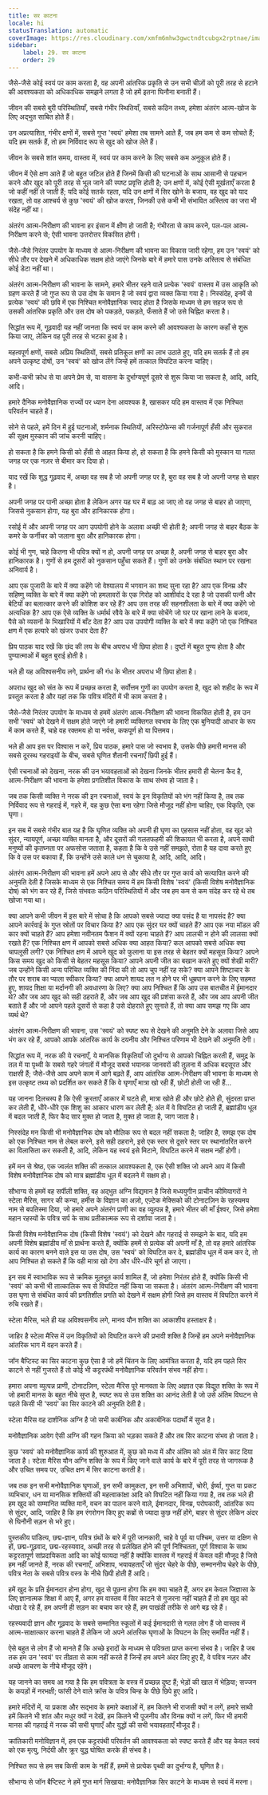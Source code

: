```yaml
---
title: सर काटना
locale: hi
statusTranslation: automatic
coverImage: https://res.cloudinary.com/xmfm6mhw3gwctndtcubgx2rptnae/image/upload/v1740468922/small_cover_tratado_de_psicologia_revolucionaria_a4c0dca4e0.webp
sidebar:
    label: 29. सर काटना
    order: 29
---
```

जैसे-जैसे कोई स्वयं पर काम करता है, वह अपनी आंतरिक प्रकृति से उन सभी चीज़ों को पूरी तरह से हटाने की आवश्यकता को अधिकाधिक समझने लगता है जो हमें इतना घिनौना बनाती हैं।

जीवन की सबसे बुरी परिस्थितियाँ, सबसे गंभीर स्थितियाँ, सबसे कठिन तथ्य, हमेशा अंतरंग आत्म-खोज के लिए अद्भुत साबित होते हैं।

उन अप्रत्याशित, गंभीर क्षणों में, सबसे गुप्त 'स्वयं' हमेशा तब सामने आते हैं, जब हम कम से कम सोचते हैं; यदि हम सतर्क हैं, तो हम निर्विवाद रूप से खुद को खोज लेते हैं।

जीवन के सबसे शांत समय, वास्तव में, स्वयं पर काम करने के लिए सबसे कम अनुकूल होते हैं।

जीवन में ऐसे क्षण आते हैं जो बहुत जटिल होते हैं जिनमें किसी की घटनाओं के साथ आसानी से पहचान करने और खुद को पूरी तरह से भूल जाने की स्पष्ट प्रवृत्ति होती है; उन क्षणों में, कोई ऐसी मूर्खताएँ करता है जो कहीं नहीं ले जाती हैं; यदि कोई सतर्क रहता, यदि उन क्षणों में सिर खोने के बजाय, वह खुद को याद रखता, तो वह आश्चर्य से कुछ 'स्वयं' की खोज करता, जिनकी उसे कभी भी संभावित अस्तित्व का जरा भी संदेह नहीं था।

अंतरंग आत्म-निरीक्षण की भावना हर इंसान में क्षीण हो जाती है; गंभीरता से काम करने, पल-पल आत्म-निरीक्षण करने से; ऐसी भावना उत्तरोत्तर विकसित होगी।

जैसे-जैसे निरंतर उपयोग के माध्यम से आत्म-निरीक्षण की भावना का विकास जारी रहेगा, हम उन 'स्वयं' को सीधे तौर पर देखने में अधिकाधिक सक्षम होते जाएंगे जिनके बारे में हमारे पास उनके अस्तित्व से संबंधित कोई डेटा नहीं था।

अंतरंग आत्म-निरीक्षण की भावना के सामने, हमारे भीतर रहने वाले प्रत्येक 'स्वयं' वास्तव में उस आकृति को ग्रहण करते हैं जो गुप्त रूप से उस दोष के समान है जो स्वयं द्वारा व्यक्त किया गया है। निस्संदेह, इनमें से प्रत्येक 'स्वयं' की छवि में एक निश्चित मनोवैज्ञानिक स्वाद होता है जिसके माध्यम से हम सहज रूप से उसकी आंतरिक प्रकृति और उस दोष को पकड़ते, पकड़ते, फँसाते हैं जो उसे चिह्नित करता है।

सिद्धांत रूप में, गूढ़वादी यह नहीं जानता कि स्वयं पर काम करने की आवश्यकता के कारण कहाँ से शुरू किया जाए, लेकिन वह पूरी तरह से भटका हुआ है।

महत्वपूर्ण क्षणों, सबसे अप्रिय स्थितियों, सबसे प्रतिकूल क्षणों का लाभ उठाते हुए, यदि हम सतर्क हैं तो हम अपने उत्कृष्ट दोषों, उन 'स्वयं' को खोज लेंगे जिन्हें हमें तत्काल विघटित करना चाहिए।

कभी-कभी क्रोध से या अपने प्रेम से, या वासना के दुर्भाग्यपूर्ण दूसरे से शुरू किया जा सकता है, आदि, आदि, आदि।

हमारे दैनिक मनोवैज्ञानिक राज्यों पर ध्यान देना आवश्यक है, खासकर यदि हम वास्तव में एक निश्चित परिवर्तन चाहते हैं।

सोने से पहले, हमें दिन में हुई घटनाओं, शर्मनाक स्थितियों, अरिस्टोफेन्स की गर्जनापूर्ण हँसी और सुकरात की सूक्ष्म मुस्कान की जांच करनी चाहिए।

हो सकता है कि हमने किसी को हँसी से आहत किया हो, हो सकता है कि हमने किसी को मुस्कान या गलत जगह पर एक नज़र से बीमार कर दिया हो।

याद रखें कि शुद्ध गूढ़वाद में, अच्छा वह सब है जो अपनी जगह पर है, बुरा वह सब है जो अपनी जगह से बाहर है।

अपनी जगह पर पानी अच्छा होता है लेकिन अगर यह घर में बाढ़ आ जाए तो वह जगह से बाहर हो जाएगा, जिससे नुकसान होगा, यह बुरा और हानिकारक होगा।

रसोई में और अपनी जगह पर आग उपयोगी होने के अलावा अच्छी भी होती है; अपनी जगह से बाहर बैठक के कमरे के फर्नीचर को जलाना बुरा और हानिकारक होगा।

कोई भी गुण, चाहे कितना भी पवित्र क्यों न हो, अपनी जगह पर अच्छा है, अपनी जगह से बाहर बुरा और हानिकारक है। गुणों से हम दूसरों को नुकसान पहुँचा सकते हैं। गुणों को उनके संबंधित स्थान पर रखना अनिवार्य है।

आप एक पुजारी के बारे में क्या कहेंगे जो वेश्यालय में भगवान का शब्द सुना रहा है? आप एक विनम्र और सहिष्णु व्यक्ति के बारे में क्या कहेंगे जो हमलावरों के एक गिरोह को आशीर्वाद दे रहा है जो उसकी पत्नी और बेटियों का बलात्कार करने की कोशिश कर रहे हैं? आप उस तरह की सहनशीलता के बारे में क्या कहेंगे जो अत्यधिक है? आप एक ऐसे व्यक्ति के धर्मार्थ रवैये के बारे में क्या सोचेंगे जो घर पर खाना लाने के बजाय, पैसे को व्यसनों के भिखारियों में बाँट देता है? आप उस उपयोगी व्यक्ति के बारे में क्या कहेंगे जो एक निश्चित क्षण में एक हत्यारे को खंजर उधार देता है?

प्रिय पाठक याद रखें कि छंद की लय के बीच अपराध भी छिपा होता है। दुष्टों में बहुत पुण्य होता है और पुण्यात्माओं में बहुत बुराई होती है।

भले ही यह अविश्वसनीय लगे, प्रार्थना की गंध के भीतर अपराध भी छिपा होता है।

अपराध खुद को संत के रूप में प्रच्छन्न करता है, सर्वोत्तम गुणों का उपयोग करता है, खुद को शहीद के रूप में प्रस्तुत करता है और यहां तक कि पवित्र मंदिरों में भी काम करता है।

जैसे-जैसे निरंतर उपयोग के माध्यम से हममें अंतरंग आत्म-निरीक्षण की भावना विकसित होती है, हम उन सभी 'स्वयं' को देखने में सक्षम होते जाएंगे जो हमारी व्यक्तिगत स्वभाव के लिए एक बुनियादी आधार के रूप में काम करते हैं, चाहे वह रक्तमय हो या नर्वस, कफपूर्ण हो या पित्तमय।

भले ही आप इस पर विश्वास न करें, प्रिय पाठक, हमारे पास जो स्वभाव है, उसके पीछे हमारी मानस की सबसे दूरस्थ गहराइयों के बीच, सबसे घृणित शैतानी रचनाएँ छिपी हुई हैं।

ऐसी रचनाओं को देखना, नरक की उन भयावहताओं को देखना जिनके भीतर हमारी ही चेतना कैद है, आत्म-निरीक्षण की भावना के हमेशा प्रगतिशील विकास के साथ संभव हो जाता है।

जब तक किसी व्यक्ति ने नरक की इन रचनाओं, स्वयं के इन विकृतियों को भंग नहीं किया है, तब तक निर्विवाद रूप से गहराई में, गहरे में, वह कुछ ऐसा बना रहेगा जिसे मौजूद नहीं होना चाहिए, एक विकृति, एक घृणा।

इन सब में सबसे गंभीर बात यह है कि घृणित व्यक्ति को अपनी ही घृणा का एहसास नहीं होता, वह खुद को सुंदर, न्यायपूर्ण, अच्छा व्यक्ति मानता है, और दूसरों की गलतफहमी की शिकायत भी करता है, अपने साथी मनुष्यों की कृतघ्नता पर अफसोस जताता है, कहता है कि वे उसे नहीं समझते, रोता है यह दावा करते हुए कि वे उस पर बकाया हैं, कि उन्होंने उसे काले धन से चुकाया है, आदि, आदि, आदि।

अंतरंग आत्म-निरीक्षण की भावना हमें अपने आप से और सीधे तौर पर गुप्त कार्य को सत्यापित करने की अनुमति देती है जिसके माध्यम से एक निश्चित समय में हम किसी विशेष 'स्वयं' (किसी विशेष मनोवैज्ञानिक दोष) को भंग कर रहे हैं, जिसे संभवतः कठिन परिस्थितियों में और जब हम कम से कम संदेह कर रहे थे तब खोजा गया था।

क्या आपने कभी जीवन में इस बारे में सोचा है कि आपको सबसे ज्यादा क्या पसंद है या नापसंद है? क्या आपने कार्रवाई के गुप्त स्रोतों पर विचार किया है? आप एक सुंदर घर क्यों चाहते हैं? आप एक नया मॉडल की कार क्यों चाहते हैं? आप हमेशा नवीनतम फैशन में क्यों रहना चाहते हैं? आप लालची न होने की लालसा क्यों रखते हैं? एक निश्चित क्षण में आपको सबसे अधिक क्या आहत किया? कल आपको सबसे अधिक क्या चापलूसी लगी? एक निश्चित क्षण में आपने खुद को फुलाना या इस तरह से बेहतर क्यों महसूस किया? आपने किस समय खुद को किसी से बेहतर महसूस किया? आपने अपनी जीत का बखान करते हुए क्यों शेखी मारी? जब उन्होंने किसी अन्य परिचित व्यक्ति की निंदा की तो आप चुप नहीं रह सके? क्या आपने शिष्टाचार के तौर पर शराब का प्याला स्वीकार किया? क्या आपने शायद लत न होने पर भी धूम्रपान करने के लिए सहमत हुए, शायद शिक्षा या मर्दानगी की अवधारणा के लिए? क्या आप निश्चित हैं कि आप उस बातचीत में ईमानदार थे? और जब आप खुद को सही ठहराते हैं, और जब आप खुद की प्रशंसा करते हैं, और जब आप अपनी जीत बताते हैं और जो आपने पहले दूसरों से कहा है उसे दोहराते हुए सुनाते हैं, तो क्या आप समझ गए कि आप व्यर्थ थे?

अंतरंग आत्म-निरीक्षण की भावना, उस 'स्वयं' को स्पष्ट रूप से देखने की अनुमति देने के अलावा जिसे आप भंग कर रहे हैं, आपको आपके आंतरिक कार्य के दयनीय और निश्चित परिणाम भी देखने की अनुमति देगी।

सिद्धांत रूप में, नरक की ये रचनाएँ, ये मानसिक विकृतियाँ जो दुर्भाग्य से आपको चिह्नित करती हैं, समुद्र के तल में या पृथ्वी के सबसे गहरे जंगलों में मौजूद सबसे भयानक जानवरों की तुलना में अधिक बदसूरत और राक्षसी हैं; जैसे-जैसे आप अपने काम में आगे बढ़ते हैं, आप आंतरिक आत्म-निरीक्षण की भावना के माध्यम से इस उत्कृष्ट तथ्य को प्रदर्शित कर सकते हैं कि वे घृणाएँ मात्रा खो रही हैं, छोटी होती जा रही हैं...

यह जानना दिलचस्प है कि ऐसी क्रूरताएँ आकार में घटते ही, मात्रा खोते ही और छोटे होते ही, सुंदरता प्राप्त कर लेती हैं, धीरे-धीरे एक शिशु का आकार धारण कर लेती हैं; अंत में वे विघटित हो जाती हैं, ब्रह्मांडीय धूल में बदल जाती हैं, फिर कैद सार मुक्त हो जाता है, मुक्त हो जाता है, जाग जाता है।

निस्संदेह मन किसी भी मनोवैज्ञानिक दोष को मौलिक रूप से बदल नहीं सकता है; जाहिर है, समझ एक दोष को एक निश्चित नाम से लेबल करने, इसे सही ठहराने, इसे एक स्तर से दूसरे स्तर पर स्थानांतरित करने का विलासिता कर सकती है, आदि, लेकिन यह स्वयं इसे मिटाने, विघटित करने में सक्षम नहीं होगी।

हमें मन से श्रेष्ठ, एक ज्वलंत शक्ति की तत्काल आवश्यकता है, एक ऐसी शक्ति जो अपने आप में किसी विशेष मनोवैज्ञानिक दोष को मात्र ब्रह्मांडीय धूल में बदलने में सक्षम हो।

सौभाग्य से हममें वह सर्पीली शक्ति, वह अद्भुत अग्नि विद्यमान है जिसे मध्ययुगीन प्राचीन कीमियागरों ने स्टेला मैरिस, सागर की कन्या, हर्मीस के विज्ञान का अज़ो, एज़्टेक मेक्सिको की टोनाटज़िन के रहस्यमय नाम से बपतिस्मा दिया, जो हमारे अपने अंतरंग प्राणी का वह व्युत्पन्न है, हमारे भीतर की माँ ईश्वर, जिसे हमेशा महान रहस्यों के पवित्र सर्प के साथ प्रतीकात्मक रूप से दर्शाया जाता है।

किसी विशेष मनोवैज्ञानिक दोष (किसी विशेष 'स्वयं') को देखने और गहराई से समझने के बाद, यदि हम अपनी विशेष ब्रह्मांडीय माँ से प्रार्थना करते हैं, क्योंकि हममें से प्रत्येक की अपनी माँ है, तो वह हमारे आंतरिक कार्य का कारण बनने वाले इस या उस दोष, उस 'स्वयं' को विघटित कर दे, ब्रह्मांडीय धूल में कम कर दे, तो आप निश्चित हो सकते हैं कि वही मात्रा खो देगा और धीरे-धीरे चूर्ण हो जाएगा।

इन सब में स्वाभाविक रूप से क्रमिक मूलभूत कार्य शामिल हैं, जो हमेशा निरंतर होते हैं, क्योंकि किसी भी 'स्वयं' को कभी भी तात्कालिक रूप से विघटित नहीं किया जा सकता है। अंतरंग आत्म-निरीक्षण की भावना उस घृणा से संबंधित कार्य की प्रगतिशील प्रगति को देखने में सक्षम होगी जिसे हम वास्तव में विघटित करने में रुचि रखते हैं।

स्टेला मैरिस, भले ही यह अविश्वसनीय लगे, मानव यौन शक्ति का आकाशीय हस्ताक्षर है।

जाहिर है स्टेला मैरिस में उन विकृतियों को विघटित करने की प्रभावी शक्ति है जिन्हें हम अपने मनोवैज्ञानिक आंतरिक भाग में वहन करते हैं।

जॉन बैप्टिस्ट का सिर काटना कुछ ऐसा है जो हमें चिंतन के लिए आमंत्रित करता है, यदि हम पहले सिर काटने से नहीं गुजरते हैं तो कोई भी कट्टरपंथी मनोवैज्ञानिक परिवर्तन संभव नहीं होगा।

हमारा अपना व्युत्पन्न प्राणी, टोनाटज़िन, स्टेला मैरिस पूरे मानवता के लिए अज्ञात एक विद्युत शक्ति के रूप में जो हमारी मानस के बहुत नीचे सुप्त है, स्पष्ट रूप से उस शक्ति का आनंद लेती है जो उसे अंतिम विघटन से पहले किसी भी 'स्वयं' का सिर काटने की अनुमति देती है।

स्टेला मैरिस वह दार्शनिक अग्नि है जो सभी कार्बनिक और अकार्बनिक पदार्थों में सुप्त है।

मनोवैज्ञानिक आवेग ऐसी अग्नि की गहन क्रिया को भड़का सकते हैं और तब सिर काटना संभव हो जाता है।

कुछ 'स्वयं' को मनोवैज्ञानिक कार्य की शुरुआत में, कुछ को मध्य में और अंतिम को अंत में सिर काट दिया जाता है। स्टेला मैरिस यौन अग्नि शक्ति के रूप में किए जाने वाले कार्य के बारे में पूरी तरह से जागरूक है और उचित समय पर, उचित क्षण में सिर काटना करती है।

जब तक इन सभी मनोवैज्ञानिक घृणाओं, इन सभी कामुकता, इन सभी अभिशापों, चोरी, ईर्ष्या, गुप्त या प्रकट व्यभिचार, धन या मानसिक शक्तियों की महत्वाकांक्षा आदि को विघटित नहीं किया गया है, तब तक भले ही हम खुद को सम्मानित व्यक्ति मानें, वचन का पालन करने वाले, ईमानदार, विनम्र, परोपकारी, आंतरिक रूप से सुंदर, आदि, जाहिर है कि हम रंगरोगन किए हुए कब्रों से ज्यादा कुछ नहीं होंगे, बाहर से सुंदर लेकिन अंदर से घिनौनी सड़न से भरे हुए।

पुस्तकीय पांडित्य, छद्म-ज्ञान, पवित्र ग्रंथों के बारे में पूरी जानकारी, चाहे वे पूर्व या पश्चिम, उत्तर या दक्षिण से हों, छद्म-गूढ़वाद, छद्म-रहस्यवाद, अच्छी तरह से प्रलेखित होने की पूर्ण निश्चितता, पूर्ण विश्वास के साथ कट्टरतापूर्ण सांप्रदायिकता आदि का कोई फायदा नहीं है क्योंकि वास्तव में गहराई में केवल वही मौजूद है जिसे हम नहीं जानते हैं, नरक की रचनाएँ, अभिशाप, भयावहताएँ जो सुंदर चेहरे के पीछे, सम्माननीय चेहरे के पीछे, पवित्र नेता के सबसे पवित्र वस्त्र के नीचे छिपी होती हैं आदि।

हमें खुद के प्रति ईमानदार होना होगा, खुद से पूछना होगा कि हम क्या चाहते हैं, अगर हम केवल जिज्ञासा के लिए ज्ञानात्मक शिक्षा में आए हैं, अगर हम वास्तव में सिर काटने से गुजरना नहीं चाहते हैं तो हम खुद को धोखा दे रहे हैं, हम अपनी ही सड़न का बचाव कर रहे हैं, हम पाखंडी तरीके से आगे बढ़ रहे हैं।

रहस्यवादी ज्ञान और गूढ़वाद के सबसे सम्मानित स्कूलों में कई ईमानदारी से गलत लोग हैं जो वास्तव में आत्म-साक्षात्कार करना चाहते हैं लेकिन जो अपने आंतरिक घृणाओं के विघटन के लिए समर्पित नहीं हैं।

ऐसे बहुत से लोग हैं जो मानते हैं कि अच्छे इरादों के माध्यम से पवित्रता प्राप्त करना संभव है। जाहिर है जब तक हम उन 'स्वयं' पर तीव्रता से काम नहीं करते हैं जिन्हें हम अपने अंदर लिए हुए हैं, वे पवित्र नज़र और अच्छे आचरण के नीचे मौजूद रहेंगे।

यह जानने का समय आ गया है कि हम पवित्रता के वस्त्र में प्रच्छन्न दुष्ट हैं; भेड़ों की खाल में भेड़िया; सज्जन के कपड़ों में नरभक्षी; फांसी देने वाले क्रॉस के पवित्र चिन्ह के पीछे छिपे हुए आदि।

हमारे मंदिरों में, या प्रकाश और सद्भाव के हमारे कक्षाओं में, हम कितने भी राजसी क्यों न लगें, हमारे साथी हमें कितने भी शांत और मधुर क्यों न देखें, हम कितने भी पूजनीय और विनम्र क्यों न लगें, फिर भी हमारी मानस की गहराई में नरक की सभी घृणाएँ और युद्धों की सभी भयावहताएँ मौजूद हैं।

क्रांतिकारी मनोविज्ञान में, हम एक कट्टरपंथी परिवर्तन की आवश्यकता को स्पष्ट करते हैं और यह केवल स्वयं को एक मृत्यु, निर्दयी और क्रूर युद्ध घोषित करके ही संभव है।

निश्चित रूप से हम सब किसी काम के नहीं हैं, हममें से प्रत्येक पृथ्वी का दुर्भाग्य है, घृणित है।

सौभाग्य से जॉन बैप्टिस्ट ने हमें गुप्त मार्ग सिखाया: मनोवैज्ञानिक सिर काटने के माध्यम से स्वयं में मरना।
